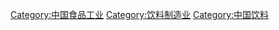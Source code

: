 [[Category:中国食品工业|Category:中国食品工业]]
[[Category:饮料制造业|Category:饮料制造业]]
[[Category:中国饮料|Category:中国饮料]]
